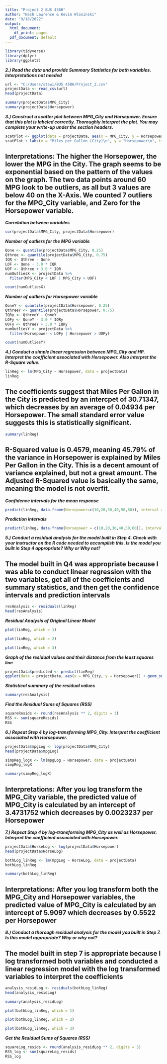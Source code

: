 ---
title: "Project 2 BUS 458H"
author: "Nash Lawrence & Kevin Wlosinski"
date: "9/18/2022"
output:
  html_document:
    df_print: paged
  pdf_document: default
---

```{r}
library(tidyverse)
library(dplyr)
library(ggplot2)
```


***2.) Read the data and provide Summary Statistics for both variables. Interpretations not needed***

```{r}
url <- "C:/Users/stewi/BUS 458H/Project_2.csv"
projectData <- read_csv(url)
head(projectData)
```

```{r}
summary(projectData$MPG_City)
summary(projectData$Horsepower)
```


***3.) Construct a scatter plot between MPG_City and Horsepower. Ensure that this plot is labeled correctly. Thoroughly interpret the plot. You may complete your write-up under the section headers.***


```{r}
scatPlot <- ggplot(data = projectData, aes(x = MPG_City, y = Horsepower))
scatPlot + labs(x = "Miles per Gallon (City)\n", y = "Horsepower\n", title = "Miles per Gallon vs Horsepower") + theme(plot.title = element_text(hjust = 0.5)) + scale_x_continuous(breaks = c(10,20,30,40,50,60)) + geom_point() + stat_smooth(method = lm, formula = y ~ x + I(x^2))
```

## Interpretations: The higher the Horsepower, the lower the MPG in the City. The graph seems to be exponential based on the pattern of the values on the graph. The two data points around 60 MPG look to be outliers, as all but 3 values are below 40 on the X-Axis. We counted 7 outliers for the MPG_City variable, and Zero for the Horsepower variable.


***Correlation between variables***

```{r}
cor(projectData$MPG_City, projectData$Horsepower)
```

***Number of outliers for the MPG variable***

```{r}
Qone <- quantile(projectData$MPG_City, 0.25)
Qthree <- quantile(projectData$MPG_City, 0.75)
IQR <- Qthree - Qone
LOF <- Qone - 3.0 * IQR
UOF <- Qthree + 3.0 * IQR
numOutliesX <- projectData %>%
  filter(MPG_City < LOF | MPG_City > UOF)

count(numOutliesX)
```

***Number of outliers for Horsepower variable***

```{r}
QoneY <- quantile(projectData$Horsepower, 0.25)
QthreeY <- quantile(projectData$Horsepower, 0.75)
IQRy <- QthreeY - QoneY
LOFy <- QoneY - 3.0 * IQRy
UOFy <- QthreeY + 3.0 * IQRy
numOutliesY <- projectData %>%
  filter(Horsepower < LOFy | Horsepower > UOFy)

count(numOutliesY)
```





***4.) Conduct a simple linear regression between MPG_City and HP. Interpret the coefficient associated with Horsepower. Also interpret the R-Square value.***

```{r}
linReg <- lm(MPG_City ~ Horsepower, data = projectData)
linReg
```

## The coefficients suggest that Miles Per Gallon in the City is predicted by an intercpet of 30.71347, which decreases by an average of 0.04934 per Horsepower. The small standard error value suggests this is statistically significant.

```{r}
summary(linReg)
```
## R-Squared value is 0.4579, meaning 45.79% of the variance in Horsepower is explained by Miles Per Gallon in the City. This is a decent amount of variance explained, but not a great amount. The Adjusted R-Squared value is basically the same, meaning the model is not overfit.

***Confidence intervals for the mean response***

```{r}
predict(linReg, data.frame(Horsepower=c(10,20,30,40,50,60)), interval = "confidence")
```

***Prediction intervals***

```{r}
predict(linReg, data.frame(Horsepower = c(10,20,30,40,50,60)), interval = "prediction")
```



***5.) Conduct a residual analysis for the model built in Step 4. Check with your instructor on the R code needed to accomplish this. Is the model you built in Step 4 appropriate? Why or Why not?***

## The model built in Q4 was appropriate because I was able to conduct linear regression with the two variables, get all of the coefficients and summary statistics, and then get the confidence intervals and prediction intervals

```{r}
resAnalysis <- residuals(linReg)
head(resAnalysis)
```

***Residual Analysis of Original Linear Model***

```{r}
plot(linReg, which = 1)
```

```{r}
plot(linReg, which = 2)
```

```{r}
plot(linReg, which = 3)
```


***Graph of the residual values and their distance from the least squares line***

```{r}
projectData$predicted <- predict(linReg)
ggplot(data = projectData, aes(x = MPG_City, y = Horsepower)) + geom_smooth(method = "lm", se = FALSE, color = "lightgrey") + geom_segment(aes(xend = MPG_City, yend = predicted), alpha = .2) + geom_point(aes(color = abs(resAnalysis), size = abs(resAnalysis))) + scale_color_continuous(low = "green", high = "red") + guides(color = FALSE, size = FALSE) + geom_point(aes(y = predicted), shape = 1) + labs(x = "Miles per Gallon (City)\n", y = "Horsepower\n", title = "Miles per Gallon vs Horsepower: Residual Analysis") + theme(plot.title = element_text(hjust = 0.5)) + scale_x_continuous(breaks = c(10,20,30,40,50,60)) + scale_y_continuous(breaks = c(100,200,300,400,500))
```

***Statistical summary of the residual values***

```{r}
summary(resAnalysis)
```

***Find the Residual Sums of Squares (RSS)***

```{r}
squareResids <- round(resAnalysis ** 2, digits = 3)
RSS <- sum(squareResids)
RSS
```



***6.) Repeat Step 4 by log-transforming MPG_City. Interpret the coefficient associated with Horsepower.***

```{r}
projectData$mpgLog <- log(projectData$MPG_City)
head(projectData$mpgLog)
```

```{r}
simpReg_logX <- lm(mpgLog ~ Horsepower, data = projectData)
simpReg_logX
```

```{r}
summary(simpReg_logX)
```

## Interpretations: After you log transform the MPG_City variable, the predicted value of MPG_City is calculated by an intercept of 3.4731752 which decreases by 0.0023237 per Horsepower



***7.) Repeat Step 4 by log-transforming MPG_City as well as Horsepower. Interpret the coefficient associated with Horsepower.***

```{r}
projectData$HorseLog <- log(projectData$Horsepower)
head(projectData$HorseLog)
```

```{r}
bothLog_linReg <- lm(mpgLog ~ HorseLog, data = projectData)
bothLog_linReg
```

```{r}
summary(bothLog_linReg)
```

## Interpretations: After you log transform both the MPG_City and Horsepower variables, the predicted value of MPG_City is calculated by an intercept of 5.9097 which decreases by 0.5522 per Horsepower



***8.) Conduct a thorough residual analysis for the model you built in Step 7. Is this model appropriate? Why or why not?***

## The model built in step 7 is appropriate because I log transformed both variables and conducted a linear regression model with the log transformed variables to interpret the coefficients

```{r}
analysis_residLog <- residuals(bothLog_linReg)
head(analysis_residLog)
```

```{r}
summary(analysis_residLog)
```

```{r}
plot(bothLog_linReg, which = 1)
```

```{r}
plot(bothLog_linReg, which = 2)
```

```{r}
plot(bothLog_linReg, which = 3)
```


***Get the Residual Sums of Squares (RSS)***

```{r}
squareLog_resids <- round(analysis_residLog ** 2, digits = 3)
RSS_log <- sum(squareLog_resids)
RSS_log
```





